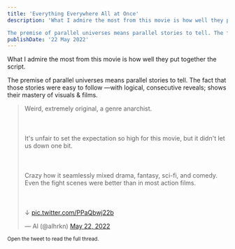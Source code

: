 ```yaml
---
title: 'Everything Everywhere All at Once'
description: 'What I admire the most from this movie is how well they put together the script.

The premise of parallel universes means parallel stories to tell. The fact that those stories were easy to follow —with logical, consecutive reveals; shows their mastery of visuals & films.'
publishDate: '22 May 2022'
---
```


What I admire the most from this movie is how well they put together the script.

The premise of parallel universes means parallel stories to tell. The fact that those stories were easy to follow —with logical, consecutive reveals; shows their mastery of visuals & films.

<blockquote class="twitter-tweet"><p lang="en" dir="ltr">Weird, extremely original, a genre anarchist.<br></br><br></br>It&#39;s unfair to set the expectation so high for this movie, but it didn&#39;t let us down one bit.<br></br><br></br>Crazy how it seamlessly mixed drama, fantasy, sci-fi, and comedy. Even the fight scenes were better than in most action films.<br></br><br></br>↓ <a href="https://t.co/PPaQbwj22b">pic.twitter.com/PPaQbwj22b</a></p>&mdash; Al (@alhrkn) <a href="https://twitter.com/alhrkn/status/1528332806287306753?ref_src=twsrc%5Etfw">May 22, 2022</a></blockquote> <script async src="https://platform.twitter.com/widgets.js" charset="utf-8"></script>

<small> Open the tweet to read the full thread.</small>